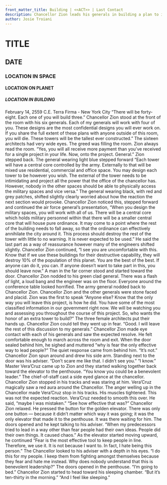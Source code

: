 ```yaml
---
front_matter_title: Building | <<ACT>> | Last Contact
description: Chancellor Zion leads his generals in building a plan to intimidate Terra Further
author: Josie Troiani
---
```

# TITLE

## DATE

### LOCATION IN SPACE

#### LOCATION ON PLANET

##### LOCATION IN BUILDING

February 14, 2559 C.E.
Terra Firma - New York City
“There will be forty-eight. Each one of you will build three.” Chancellor Zion stood at the front of the room with his six generals. Each of my generals will work with four of you. These designs are the most confidential designs you will ever work on. If you share the full extent of these plans with anyone outside of this room, you will die. These towers will be the tallest ever constructed.” The sixteen architects had very wide eyes. The greed was filling the room. Zion always read the room. “Yes, you will all receive more payment than you’ve received for a single project in your life. Now, onto the project. General.” Zion stepped back.
The general wearing light blue stepped forward “Each tower will have a central core controlled by the army. Externally to that will be mixed use residential, commercial and office space. You may design each tower to be however you wish. The external of the tower needs to be intimidating and project all the power that the office of the chancellor has. However, nobody in the other spaces should be able to physically access the military spaces and vice versa.”
The general wearing black, with red and grey patches, shifted slightly clearly worried about how the reaction the next section would provoke. Chancellor Zion noticed this, stepped forward and continued the air force general’s presentation, “When you design the military spaces, you will work with all of us. There will be a central core which holds military personnel within that there will be a smaller central core that will house pure ordinance. It may come to a point where the rest of the building needs to fall away, so that the ordinance can effectively annihilate the city around it. This process should destroy the rest of the tower with little to no warning. It is never expected to be used.” He said the last part as a way of reassurance however many of the engineers shifted slightly.
Chancellor Zion continued, “I see you are uncomfortable with this. Know that if we use these buildings for their destructive capability, they will destroy 10% of the population of this planet. You are the best of the best. If anyone can do it, you can. If anyone doesn’t want to take part in this, you should leave now.”
A man in the far corner stood and started toward the door. Chancellor Zion nodded to his green clad general. There was a flash of light, a loud bang and the engineer was on the floor. Everyone around the conference table looked horrified. The army general nodded back to Chancellor Zion. Chancellor Zion and the other generals were stone faced and placid.
Zion was the first to speak “Anyone else? Know that the only way you will leave this project, is how he did. You have some of the most classified information in our government right now. We will be watching you and assessing you throughout the course of this project. So, who wants the honor of an extra tower to build?” The three female architects put their hands up. Chancellor Zion could tell they went up in fear. “Good. I will leave the rest of this discussion to my generals.”
Chancellor Zion made eye contact with each of his generals and saw the expected resolve. He felt comfortable enough to march across the room and exit. When the door sealed behind him, he sighed and muttered “why is fear the only effective way to lead people?” The quiet response came from behind him. “It’s not.” Chancellor Zion spun around and drew his side arm. Standing next to the door was his adviser. “Don’t scare me like that. I didn’t see you.”
“I know.” Master Vera’Cruz came up to Zion and they started walking together back toward the elevator to the penthouse. “You know you could be a benevolent leader.” The chief-of-staff cast a side eyed glance at the chancellor. Chancellor Zion stopped in his tracks and was staring at him. Vera’Cruz magically saw a red aura around the Chancellor. The anger welling up in the Chancellor made Vera’Cruz stop in his tracks. His muscles tightened. This was not the expected reaction. Vera’Cruz needed to smooth this over. He said, “maybe I was mistaken.”
“See how effective that was?” Chancellor Zion relaxed. He pressed the button for the golden elevator. There was only one button — because it didn’t matter which way it was going; it was the only elevator that made it to the penthouse. It was there waiting for him. The doors opened and he kept talking to his adviser. “When my predecessors tried to lead in a way other than fear people had their own ideas. People did their own things. It caused chaos.” As the elevator started moving upward, he continued “Fear is the most effective tool to keep people in line. Therefore, we use it. It is not because I want to. In fact, I hate being this person.”
The Chancellor looked to his adviser with a depth in his eyes. “I do this for my people. I keep them from fighting amongst themselves because they fear and hate me instead. Why does nobody understand that this is benevolent leadership?” The doors opened in the penthouse. “I’m going to bed.” Chancellor Zion started to head toward his sleeping chamber.
“But it’s ten-thirty in the morning.”
“And I feel like sleeping.”
